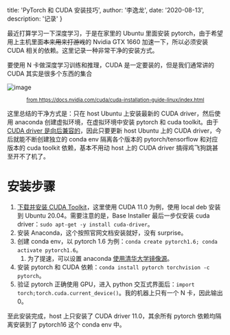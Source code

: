 
  title: 'PyTorch 和 CUDA 安装技巧',
  author: '李逸龙',
  date: '2020-08-13',
  description: '记录'
}


<!-- content starts here -->

最近打算学习一下深度学习，于是在家里的 Ubuntu 里面安装 pytorch，由于希望用上主机里面<del>本来用来打游戏</del>的 Nvidia GTX 1660 加速一下，所以必须安装 CUDA 相关的依赖。这里记录一种非常干净的安装方式。

要使用 N 卡做深度学习训练和推理，CUDA 是一定要装的，但是我们通常讲的 CUDA 其实是很多个东西的集合

![image](../../static/pytorch-cuda-anaconda/cuda-meta-packages.png)
[<center><small>from https://docs.nvidia.com/cuda/cuda-installation-guide-linux/index.html</small></center>](https://docs.nvidia.com/cuda/cuda-installation-guide-linux/index.html#package-manager-metas)

这里总结的干净方式是：只在 host Ubuntu 上安装最新的 CUDA driver，然后使用 anaconda 创建虚拟环境，在虚拟环境中安装 pytorch 和 cuda toolkit。由于 [CUDA driver 是向后兼容的](https://docs.nvidia.com/cuda/cuda-toolkit-release-notes/index.html#cuda-major-component-versions)，因此只要更新 host Ubuntu 上的 CUDA driver，今后就能不断创建独立的 conda env 隔离各个版本的 pytorch/tensorflow 和对应版本的 cuda toolkit 依赖，基本不用动 host 上的 CUDA driver 搞得鸡飞狗跳甚至开不了机了。


# 安装步骤

1. [下载并安装 CUDA Toolkit](https://developer.nvidia.com/cuda-downloads?target_os=Linux&target_arch=x86_64&target_distro=Ubuntu&target_version=2004&target_type=deblocal)，这里使用 CUDA 11.0 为例，使用 local deb 安装到 Ubuntu 20.04。需要注意的是，Base Installer 最后一步仅安装 cuda driver：`sudo apt-get -y install cuda-driver`。
2. 安装 Anaconda，这个按照官网文档安装就好，没有 surprise。
3. 创建 conda env，以 pytorch 1.6 为例：`conda create pytorch1.6; conda activate pytorch1.6`。
   1. 为了提速，可以设置 anaconda [使用清华大学镜像源](https://mirrors.tuna.tsinghua.edu.cn/help/anaconda/)。
4. 安装 pytorch 和 CUDA 依赖：`conda install pytorch torchvision -c pytorch`。
5. 验证 pytorch 正确使用 GPU，进入 python 交互式界面后：`import torch;torch.cuda.current_device()`。我的机器上只有一个 N 卡，因此输出 0。

至此安装完成，host 上只安装了 CUDA driver 11.0，其余所有 pytorch 依赖均隔离安装到了 pytorch16 这个 conda env 中。
